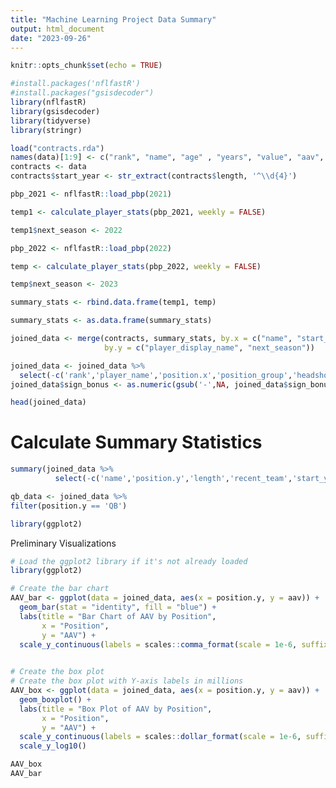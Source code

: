 ---
title: "Machine Learning Project Data Summary"
output: html_document
date: "2023-09-26"
---

```{r setup, include=FALSE}
knitr::opts_chunk$set(echo = TRUE)
```

```{r warning=FALSE}
#install.packages('nflfastR')
#install.packages("gsisdecoder")
library(nflfastR)
library(gsisdecoder)
library(tidyverse)
library(stringr)
```


```{r}
load("contracts.rda")
names(data)[1:9] <- c("rank", "name", "age" , "years", "value", "aav", "sign_bonus", "gtd", "prac_gtd")
contracts <- data
contracts$start_year <- str_extract(contracts$length, '^\\d{4}')

pbp_2021 <- nflfastR::load_pbp(2021)

temp1 <- calculate_player_stats(pbp_2021, weekly = FALSE)

temp1$next_season <- 2022

pbp_2022 <- nflfastR::load_pbp(2022)

temp <- calculate_player_stats(pbp_2022, weekly = FALSE)

temp$next_season <- 2023

summary_stats <- rbind.data.frame(temp1, temp)

summary_stats <- as.data.frame(summary_stats)

joined_data <- merge(contracts, summary_stats, by.x = c("name", "start_year"),
                     by.y = c("player_display_name", "next_season"))

joined_data <- joined_data %>% 
  select(-c('rank','player_name','position.x','position_group','headshot_url','player_id'))
joined_data$sign_bonus <- as.numeric(gsub('-',NA, joined_data$sign_bonus))

head(joined_data)
```

# Calculate Summary Statistics
```{r}
summary(joined_data %>%
          select(-c('name','position.y','length','recent_team','start_year')))
```
```{r}
qb_data <- joined_data %>%
filter(position.y == 'QB')
```


```{r}
library(ggplot2)
```


Preliminary Visualizations

```{r}
# Load the ggplot2 library if it's not already loaded
library(ggplot2)

# Create the bar chart
AAV_bar <- ggplot(data = joined_data, aes(x = position.y, y = aav)) +
  geom_bar(stat = "identity", fill = "blue") +
  labs(title = "Bar Chart of AAV by Position",
       x = "Position",
       y = "AAV") +
  scale_y_continuous(labels = scales::comma_format(scale = 1e-6, suffix = "M"))
  

# Create the box plot
# Create the box plot with Y-axis labels in millions
AAV_box <- ggplot(data = joined_data, aes(x = position.y, y = aav)) +
  geom_boxplot() +
  labs(title = "Box Plot of AAV by Position",
       x = "Position",
       y = "AAV") +
  scale_y_continuous(labels = scales::dollar_format(scale = 1e-6, suffix = "M"))+
  scale_y_log10()

AAV_box
AAV_bar
```






